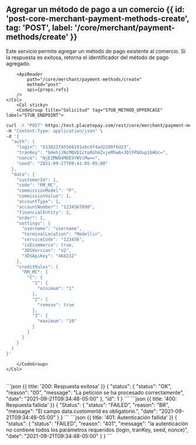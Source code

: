 


## Agregar un método de pago a un comercio {{ id: 'post-core-merchant-payment-methods-create', tag: 'POST', label: '/core/merchant/payment-methods/create' }}

<Row>
    <Col>
        Este servicio permite agregar un método de pago existente al comercio. Si la respuesta es exitosa, retorna el identificador del método de pago agregado.
    
        <ApiReader
            path="/core/merchant/payment-methods/create"
            method="post"
            api={props.refs}
        />
    </Col>
        <Col sticky>
        <CodeGroup title="Solicitud" tag="STUB_METHOD_UPPERCASE" label="STUB_ENDPOINT">
```bash {{title: 'Agregar un método de pago.'}}
curl -X "POST" https:/test.placetopay.com/rest/core/merchant/payment-methods/create \
-H "Content-Type: application/json" \
-d '{
  "auth": {
    "login": "613822f45568191a8cdf4ad2299f6d23",
    "tranKey": "bHehjzNcMQVQ1zto0GhmZxjeMhwA+3OlFPbOup16HGc=",
    "nonce": "NjE1MWQ4MDE5YWViMw==",
    "seed": "2021-09-27T09:41:05-05:00"
  },
  "data": {
    "customerId": 1,
    "code": "RM_MC",
    "commissionModel": "P",
    "commissionValue": 1,
    "accountType": 1,
    "accountNumber": "1234567890",
    "financialEntity": 2,
    "order": 1,
    "settings": {
      "username": "username",
      "terminalLocation": "Medellin",
      "serviceCode": "123456",
      "isEcommerce": true,
      "3DSVersion": "v2",
      "3DSApiKey": "468232"
    },
    "creditRules": {
      "RM_MC": {
        "C": {
          "1": {
            "minimum": "1"
          },
          "2": {
            "remove": true
          },
          "3": {
            "maximum": "10"
          }
        }
      }
    }
  }
}'
```
        </CodeGroup>
    </Col>
</Row>

<Row>
    <Col>
        <ApiReader
            path="/core/merchant/payment-methods/create"
            method="post"
            type="response"
            api={props.refs}
        />
    </Col>
        <Col sticky>
        <br />
        <CodeGroup title="Respuesta">
```json {{ title: '200: Respuesta exitosa' }}
{
  "status": {
    "status": "OK",
    "reason": "00",
    "message": "La petición se ha procesado correctamente",
    "date": "2021-09-21T09:34:48-05:00"
  },
  "id": 1
}
```
```json {{ title: '400: Respuesta fallida' }}
{
  "Status": {
    "status": "FAILED",
    "reason": "BR",
    "message": "El campo data.customerId es obligatorio.",
    "date": "2021-09-21T09:34:48-05:00"
  }
}
```
```json {{ title: '401: Autenticación fallida' }}
{
  "status": {
    "status": "FAILED",
    "reason": "401",
    "message": "la autenticación no contiene todos los parámetros requeridos (login, tranKey, seed, nonce)",
    "date": "2021-09-21T09:34:48-05:00"
  }
}
```
        </CodeGroup>
    </Col>
</Row>

